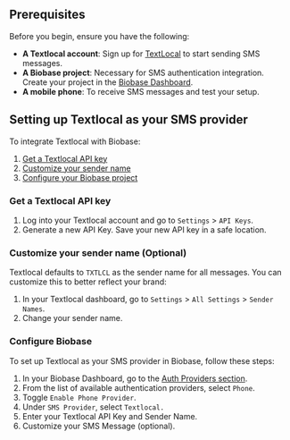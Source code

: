 
## Prerequisites

Before you begin, ensure you have the following:

- **A Textlocal account**: Sign up for [TextLocal](https://www.textlocal.com/signup) to start sending SMS messages.
- **A Biobase project**: Necessary for SMS authentication integration. Create your project in the [Biobase Dashboard](https://biobase.com/dashboard).
- **A mobile phone**: To receive SMS messages and test your setup.

<CostWarning />

## Setting up Textlocal as your SMS provider

To integrate Textlocal with Biobase:

1. [Get a Textlocal API key](#get-a-textlocal-api-key)
2. [Customize your sender name](#customize-your-sender-name-optional)
3. [Configure your Biobase project](#configure-biobase)

### Get a Textlocal API key

1. Log into your Textlocal account and go to `Settings` > `API Keys`.
2. Generate a new API Key. Save your new API key in a safe location.

### Customize your sender name (Optional)

Textlocal defaults to `TXTLCL` as the sender name for all messages. You can customize this to better reflect your brand:

1. In your Textlocal dashboard, go to `Settings` > `All Settings` > `Sender Names`.
2. Change your sender name.

### Configure Biobase

To set up Textlocal as your SMS provider in Biobase, follow these steps:

1. In your Biobase Dashboard, go to the [Auth Providers section](https://biobase.com/dashboard/project/_/auth/providers).
2. From the list of available authentication providers, select `Phone`.
3. Toggle `Enable Phone Provider`.
4. Under `SMS Provider`, select `Textlocal.`
5. Enter your Textlocal API Key and Sender Name.
6. Customize your SMS Message (optional).
